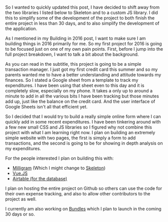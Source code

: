 
So I wanted to quickly updated this post, I have decided to shift away from the
two libraries I listed below to Skeleton and to a custom JS library. I did this
to simplify some of the development of the project to both finish the entire
project in less than 30 days, and to also simplify the development of the
application.

As I mentioned in my Building in 2016 post, I want to make sure I am building
things in 2016 primarily for me. So my first project for 2016 is going to be
focused just on one of my own pain points. First, before I jump into the full
project breakdown, I want to talk a bit about the background.

As you can read in the subtitle, this project is going to be a simple
transaction manager. I just got my first credit card this summer and so my
parents wanted me to have a better understanding and attitude towards my
finances. So I stated a Google sheet from a template to track my expenditures. I
have been using that sheet even to this day and it is completely slow,
especially on my phone. It takes a only up to around a minute to add in all the
various bits I have been tracking but those minutes add up, just like the
balance on the credit card. And the user interface of Google Sheets isn't all
that efficient yet.

So I decided that I would try to build a really simple online form where I can
quickly add in some recent expenditures. I have been tinkering around with a few
new small CSS and JS libraries so I figured why not combine this project with
what I am learning right now. I plan on building an extremely simple website
with two pages, the first is simply a form to add transactions, and the second
is going to be for showing in depth analysis on my expenditures.

For the people interested I plan on building this with:

- <a href="http://milligram.github.io/">Milligram</a> (Which I might change to
  <a href="http://getskeleton.com">Skeleton</a>)
- <a href="http://vuejs.org/">Vue.JS</a>
- <a href="https://airtable.com/">Airtable (for the database)</a>

I plan on hosting the entire project on Github so others can use the code for
their own expense tracking, and also to allow other contributors to the project
as well.

I currently am also working on <a href="http://goexploring.today">Bundles</a>
which I plan to launch in the coming 30 days or so.

